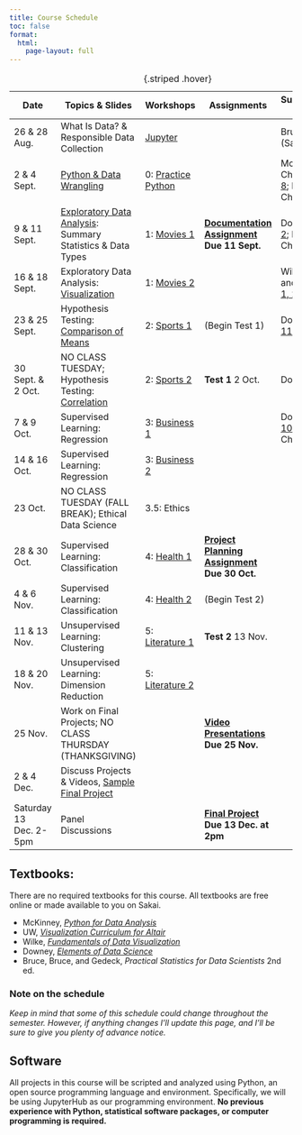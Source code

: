 ```yaml
---
title: Course Schedule 
toc: false
format:
  html:
    page-layout: full
---
```


Date|Topics & Slides|Workshops|Assignments|Supplemental Reading
--|---|---|---|---
26 & 28 Aug.|What Is Data? & Responsible Data Collection|[Jupyter](guides/jupyterhub.md)||Bruce Ch. 1 (Sakai)
2 & 4 Sept.|[Python & Data Wrangling](slides/wrangling.html)|0: <a href="resources/00_python_pandas.ipynb" download>Practice Python</a>||McKinney, Ch. [3](https://wesmckinney.com/book/python-builtin), [5](https://wesmckinney.com/book/pandas-basics), and [8](https://wesmckinney.com/book/data-wrangling); Downey Ch. [7](https://allendowney.github.io/ElementsOfDataScience/07_dataframes.html)
9 & 11 Sept.|[Exploratory Data Analysis](slides/eda.html): Summary Statistics & Data Types|1: <a href="resources/01_movies1.ipynb" download>Movies 1</a>|**[Documentation Assignment](assignments/documentation.md) Due 11 Sept.**|Downey Ch. [2](https://allendowney.github.io/ElementsOfDataScience/02_times.html); McKinney Ch. [11](https://wesmckinney.com/book/time-series)
16 & 18 Sept.|Exploratory Data Analysis: [Visualization](slides/visualizing.html)|1: <a href="resources/01_movies2.ipynb" download>Movies 2</a>||Wilke Ch. [5](https://clauswilke.com/dataviz/directory-of-visualizations.html) and UW Ch. [1, 2, 3, & 6](https://idl.uw.edu/visualization-curriculum/intro.html)
23 & 25 Sept.|Hypothesis Testing: [Comparison of Means](slides/hypothesis.html)|2: <a href="resources/02_baseball1.ipynb" download>Sports 1</a>|(Begin Test 1)|Downey Ch. [11](https://allendowney.github.io/ElementsOfDataScience/11_resampling.html) and [13](https://allendowney.github.io/ElementsOfDataScience/13_hypothesis.html)
30 Sept. & 2 Oct.|NO CLASS TUESDAY; Hypothesis Testing: [Correlation](slides/correlation.html)|2: <a href="resources/02_baseball2.ipynb" download>Sports 2</a>|**Test 1** 2 Oct.|Downey Ch. [9](https://allendowney.github.io/ElementsOfDataScience/09_relationships.html)
7 & 9 Oct.|Supervised Learning: Regression|3: <a href="resources/03_airbnb1.ipynb" download>Business 1</a>||Downey Ch. [10](https://allendowney.github.io/ElementsOfDataScience/10_regression.html); McKinney Ch. [12.4](https://wesmckinney.com/book/modeling#modeling-scikit-learn)
14 & 16 Oct.|Supervised Learning: Regression|3: <a href="resources/03_airbnb2.ipynb" download>Business 2</a>|
23 Oct.|NO CLASS TUESDAY (FALL BREAK); Ethical Data Science|3.5: Ethics|
28 & 30 Oct.|Supervised Learning: Classification|4: <a href="resources/05_health1.ipynb" download>Health 1</a>|**[Project Planning Assignment](assignments/project-planning.md) Due 30 Oct.**
4 & 6 Nov.|Supervised Learning: Classification|4: <a href="resources/05_health2.ipynb" download>Health 2</a>|(Begin Test 2)
11 & 13 Nov.|Unsupervised Learning: Clustering|5: <a href="resources/06_lit1.ipynb" download>Literature 1</a>|**Test 2** 13 Nov.
18 & 20 Nov.|Unsupervised Learning: Dimension Reduction|5: <a href="resources/06_lit2.ipynb" download>Literature 2</a>
25 Nov.|Work on Final Projects; NO CLASS THURSDAY (THANKSGIVING)||**[Video Presentations](assignments/presentation.md) Due 25 Nov.**
2 & 4 Dec.|Discuss Projects & Videos, [Sample Final Project](sample-final-project.ipynb)||
Saturday 13 Dec. 2-5pm|Panel Discussions||**[Final Project](assignments/final-report.md) Due 13 Dec. at 2pm**

: {.striped .hover}

## Textbooks:

There are no required textbooks for this course. All textbooks are free online or made available to you on Sakai.

- McKinney, *[Python for Data Analysis](https://wesmckinney.com/book/)*
- UW, *[Visualization Curriculum for Altair](https://idl.uw.edu/visualization-curriculum/intro.html)*
- Wilke, *[Fundamentals of Data Visualization](https://clauswilke.com/dataviz/)*
- Downey, *[Elements of Data Science](https://allendowney.github.io/ElementsOfDataScience/)*
- Bruce, Bruce, and Gedeck, *Practical Statistics for Data Scientists* 2nd ed.

### Note on the schedule

*Keep in mind that some of this schedule could change throughout the semester. However, if anything changes I'll update this page, and I'll be sure to give you plenty of advance notice.*

## Software

All projects in this course will be scripted and analyzed using Python, an open source programming language and environment. Specifically, we will be using JupyterHub as our programming environment. **No previous experience with Python, statistical software packages, or computer programming is required.**
